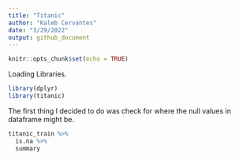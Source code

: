```yaml
---
title: "Titanic"
author: "Kaleb Cervantes"
date: "3/29/2022"
output: github_document
---
```


```r
knitr::opts_chunk$set(echo = TRUE)
```

Loading Libraries.

```r
library(dplyr)
library(titanic)
```

The first thing I decided to do was check for where the null values in dataframe might be.

```r
titanic_train %>%
  is.na %>%
  summary
```